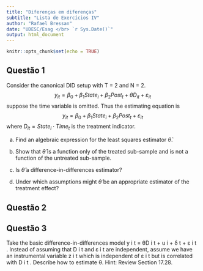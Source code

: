 ```yaml
---
title: "Diferenças em diferenças"
subtitle: "Lista de Exercícios IV"
author: "Rafael Bressan"
date: "UDESC/Esag </br> `r Sys.Date()`"
output: html_document
---
```


```r
knitr::opts_chunk$set(echo = TRUE)
```


## Questão 1

Consider the canonical DID setup with T = 2 and N = 2.
$$y_{it} = \beta_0 + \beta_1 State_i + \beta_2 Post_t + \theta D_{it} + \varepsilon_{it}$$
suppose the time variable is omitted. Thus the estimating equation is
$$y_{it} = \beta_0 + \beta_1 State_i + \beta_2 Post_t + \varepsilon_{it}$$
where $D_{it}= State_i \cdot Time_t$ is the treatment indicator.

(a) Find an algebraic expression for the least squares estimator $\hat\theta$.

(b) Show that $\hat\theta$ is a function only of the treated sub-sample and is not a function of the untreated sub-sample.

(c) Is $\hat\theta$ a difference-in-differences estimator?

(d) Under which assumptions might $\hat\theta$ be an appropriate estimator of the treatment effect?

## Questão 2



## Questão 3

Take the basic difference-in-differences model
y i t = θD i t + u i + δ t + ε i t .
Instead of assuming that D i t and ε i t are independent, assume we have an instrumental variable z i t
which is independent of ε i t but is correlated with D i t . Describe how to estimate θ.
Hint: Review Section 17.28.